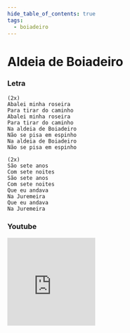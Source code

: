 ```yaml
---
hide_table_of_contents: true
tags:
  - boiadeiro
---
```


# Aldeia de Boiadeiro

### Letra

```text
(2x)
Abalei minha roseira
Para tirar do caminho
Abalei minha roseira
Para tirar do caminho
Na aldeia de Boiadeiro
Não se pisa em espinho
Na aldeia de Boiadeiro
Não se pisa em espinho

(2x)
São sete anos
Com sete noites
São sete anos
Com sete noites
Que eu andava
Na Juremeira
Que eu andava
Na Juremeira
```

### Youtube

<iframe
  width="200"
  height="200"
  src="https://www.youtube.com/embed/OUHBi19mWes?si=9oOAGuhpNehuCd8z"
  title="YouTube video player"
  frameborder="0"
  allow="accelerometer; autoplay; clipboard-write; encrypted-media; gyroscope; picture-in-picture; web-share"
  referrerpolicy="strict-origin-when-cross-origin"
  allowfullscreen
></iframe>
